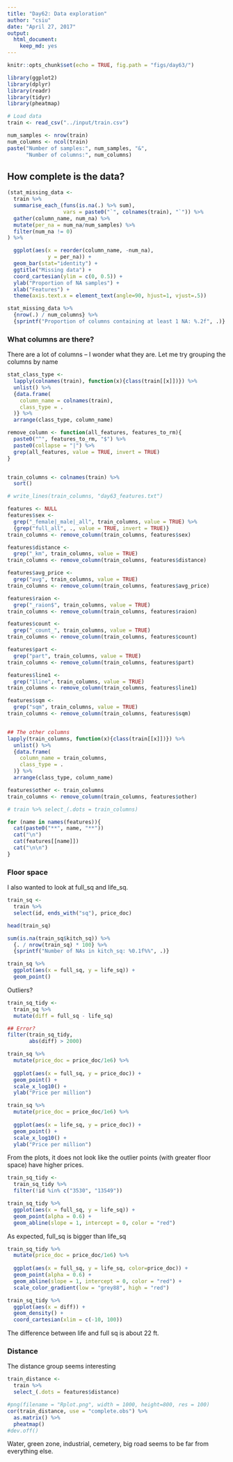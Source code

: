 ```yaml
---
title: "Day62: Data exploration"
author: "csiu"
date: "April 27, 2017"
output:
  html_document:
    keep_md: yes
---
```


```r
knitr::opts_chunk$set(echo = TRUE, fig.path = "figs/day63/")
```

```r
library(ggplot2)
library(dplyr)
library(readr)
library(tidyr)
library(pheatmap)
```

```r
# Load data
train <- read_csv("../input/train.csv")

num_samples <- nrow(train)
num_columns <- ncol(train)
paste("Number of samples:", num_samples, "&",
      "Number of columns:", num_columns)
```

## How complete is the data?

```r
(stat_missing_data <-
  train %>%
  summarise_each_(funs(is.na(.) %>% sum),
                  vars = paste0("`", colnames(train), "`")) %>%
  gather(column_name, num_na) %>%
  mutate(per_na = num_na/num_samples) %>%
  filter(num_na != 0)
) %>%

  ggplot(aes(x = reorder(column_name, -num_na),
             y = per_na)) +
  geom_bar(stat="identity") +
  ggtitle("Missing data") +
  coord_cartesian(ylim = c(0, 0.5)) +
  ylab("Proportion of NA samples") +
  xlab("Features") +
  theme(axis.text.x = element_text(angle=90, hjust=1, vjust=.5))
```

```r
stat_missing_data %>%
  {nrow(.) / num_columns} %>%
  {sprintf("Proportion of columns containing at least 1 NA: %.2f", .)}
```

### What columns are there?

There are a lot of columns -- I wonder what they are. Let me try grouping the columns by name

```r
stat_class_type <-
  lapply(colnames(train), function(x){class(train[[x]])}) %>%
  unlist() %>%
  {data.frame(
    column_name = colnames(train),
    class_type = .
  )} %>%
  arrange(class_type, column_name)
```

```r
remove_column <- function(all_features, features_to_rm){
  paste0("^", features_to_rm, "$") %>%
  paste0(collapse = "|") %>%
  grep(all_features, value = TRUE, invert = TRUE)
}


train_columns <- colnames(train) %>%
  sort()

# write_lines(train_columns, "day63_features.txt")

features <- NULL
features$sex <- 
  grep("_female|_male|_all", train_columns, value = TRUE) %>%
  {grep("full_all", ., value = TRUE, invert = TRUE)}
train_columns <- remove_column(train_columns, features$sex)

features$distance <-
  grep("_km", train_columns, value = TRUE)
train_columns <- remove_column(train_columns, features$distance)

features$avg_price <-
  grep("avg", train_columns, value = TRUE)
train_columns <- remove_column(train_columns, features$avg_price)

features$raion <-
  grep("_raion$", train_columns, value = TRUE)
train_columns <- remove_column(train_columns, features$raion)

features$count <-
  grep("_count_", train_columns, value = TRUE)
train_columns <- remove_column(train_columns, features$count)

features$part <-
  grep("part", train_columns, value = TRUE)
train_columns <- remove_column(train_columns, features$part)

features$line1 <-
  grep("1line", train_columns, value = TRUE)
train_columns <- remove_column(train_columns, features$line1)

features$sqm <-
  grep("sqm", train_columns, value = TRUE)
train_columns <- remove_column(train_columns, features$sqm)


## The other columns
lapply(train_columns, function(x){class(train[[x]])}) %>%
  unlist() %>%
  {data.frame(
    column_name = train_columns,
    class_type = .
  )} %>%
  arrange(class_type, column_name)

features$other <- train_columns
train_columns <- remove_column(train_columns, features$other)

# train %>% select_(.dots = train_columns)
```

```r
for (name in names(features)){
  cat(paste0("**", name, "**"))
  cat("\n")
  cat(features[[name]])
  cat("\n\n")
}
```

### Floor space

I also wanted to look at full_sq and life_sq.

```r
train_sq <-
  train %>%
  select(id, ends_with("sq"), price_doc)

head(train_sq)
```

```r
sum(is.na(train_sq$kitch_sq)) %>%
  {. / nrow(train_sq) * 100} %>%
  {sprintf("Number of NAs in kitch_sq: %0.1f%%", .)}
```


```r
train_sq %>%
  ggplot(aes(x = full_sq, y = life_sq)) +
  geom_point()
```

Outliers?

```r
train_sq_tidy <-
  train_sq %>%
  mutate(diff = full_sq - life_sq)

## Error?
filter(train_sq_tidy,
       abs(diff) > 2000)
```

```r
train_sq %>%
  mutate(price_doc = price_doc/1e6) %>%
  
  ggplot(aes(x = full_sq, y = price_doc)) +
  geom_point() +
  scale_x_log10() +
  ylab("Price per million")
```

```r
train_sq %>%
  mutate(price_doc = price_doc/1e6) %>%
  
  ggplot(aes(x = life_sq, y = price_doc)) +
  geom_point() +
  scale_x_log10() +
  ylab("Price per million")
```

From the plots, it does not look like the outlier points (with greater floor space) have higher prices.

```r
train_sq_tidy <-
  train_sq_tidy %>%
  filter(!id %in% c("3530", "13549"))
```

```r
train_sq_tidy %>%
  ggplot(aes(x = full_sq, y = life_sq)) +
  geom_point(alpha = 0.6) +
  geom_abline(slope = 1, intercept = 0, color = "red")
```

As expected, full\_sq is bigger than life\_sq

```r
train_sq_tidy %>%
  mutate(price_doc = price_doc/1e6) %>%
  
  ggplot(aes(x = full_sq, y = life_sq, color=price_doc)) +
  geom_point(alpha = 0.6) +
  geom_abline(slope = 1, intercept = 0, color = "red") +
  scale_color_gradient(low = "grey88", high = "red")
```

```r
train_sq_tidy %>%
  ggplot(aes(x = diff)) +
  geom_density() +
  coord_cartesian(xlim = c(-10, 100))
```

The difference between life and full sq is about 22 ft.

### Distance

The distance group seems interesting

```r
train_distance <-
  train %>%
  select_(.dots = features$distance)
```

```r
#png(filename = "Rplot.png", width = 1000, height=800, res = 100)
cor(train_distance, use = "complete.obs") %>%
  as.matrix() %>%
  pheatmap()
#dev.off()
```

Water, green zone, industrial, cemetery, big road seems to be far from everything else.
